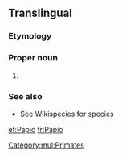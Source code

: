 ==Translingual==
{{wikipedia}}
{{wikispecies}}
===Etymology===
{{rfe|lang=mul}}

===Proper noun===
{{head|mul|proper noun}}

# {{taxon|genus|tribe|Papionini|the [[baboon]]s}}

===See also===
*See Wikispecies for species
[[Category:mul:Primates]]

[[et:Papio]]
[[tr:Papio]]